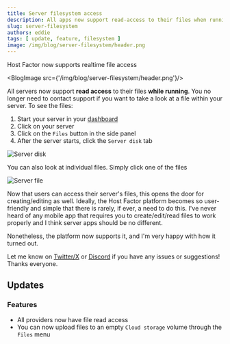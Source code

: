 ```yaml
---
title: Server filesystem access
description: All apps now support read-access to their files when running
slug: server-filesystem
authors: eddie
tags: [ update, feature, filesystem ]
image: /img/blog/server-filesystem/header.png
---
```


Host Factor now supports realtime file access

<BlogImage src={'/img/blog/server-filesystem/header.png'}/>

<!--truncate-->

All servers now support **read access** to their files **while running**. You no longer need to contact
support if you want to take a look at a file within your server. To see the files:

1. Start your server in your [dashboard](https://hostfactor.io/dashboard)
2. Click on your server
3. Click on the `Files` button in the side panel
4. After the server starts, click the `Server disk` tab

![Server disk](/img/blog/server-filesystem/directory_example.png)

You can also look at individual files. Simply click one of the files

![Server file](/img/blog/server-filesystem/file_example.png)

Now that users can access their server's files, this opens the door for creating/editing as well. Ideally,
the Host Factor platform becomes so user-friendly and simple that there is rarely, if ever, a need to do this.
I've never heard of any mobile app that requires you to create/edit/read files to work properly and I think
server apps should be no different.

Nonetheless, the platform now supports it, and I'm very happy with how it turned out.

Let me know on [Twitter/X](https://twitter.com/hf_eddie) or [Discord](https://discord.gg/TCkKNVAnEF) if you have
any issues or suggestions! Thanks everyone.

## Updates

### Features
* All providers now have file read access
* You can now upload files to an empty `Cloud storage` volume through the `Files` menu
